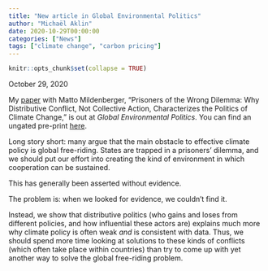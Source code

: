 ```yaml
---
title: "New article in Global Environmental Politics"
author: "Michaël Aklin"
date: 2020-10-29T00:00:00
categories: ["News"]
tags: ["climate change", "carbon pricing"]
---
```


```r
knitr::opts_chunk$set(collapse = TRUE)
```

October 29, 2020

My [paper](https://www.mitpressjournals.org/doi/full/10.1162/glep_a_00578) with Matto Mildenberger, "Prisoners of the Wrong Dilemma: Why Distributive Conflict, Not Collective Action, Characterizes the Politics of Climate Change," is out at _Global Environmental Politics_. You can find an ungated pre-print [here](https://papers.ssrn.com/sol3/papers.cfm?abstract_id=3281045). 

Long story short: many argue that the main obstacle to effective climate policy is global free-riding. States are trapped in a prisoners' dilemma, and we should put our effort into creating the kind of environment in which cooperation can be sustained.

This has generally been asserted without evidence.

The problem is: when we looked for evidence, we couldn't find it. 

Instead, we show that distributive politics (who gains and loses from different policies, and how influential these actors are) explains much more why climate policy is often weak _and_ is consistent with data. Thus, we should spend more time looking at solutions to these kinds of conflicts (which often take place within countries) than try to come up with yet another way to solve the global free-riding problem. 

